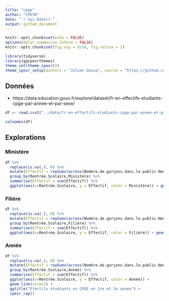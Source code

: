 ```yaml
---
title: "cpge"
author: "CPESR"
date: "`r Sys.Date()`"
output: github_document
---
```


```r
knitr::opts_chunk$set(echo = FALSE)
options(dplyr.summarise.inform = FALSE)
knitr::opts_chunk$set(fig.asp = 9/16, fig.retina = 2)

library(tidyverse)
library(ggcpesrthemes)
theme_set(theme_cpesr())
theme_cpesr_setup(authors = "Julien Gossa", source = "https://github.com/cpesr/RFC/")
```

## Données 

- https://data.education.gouv.fr/explore/dataset/fr-en-effectifs-etudiants-cpge-par-annee-et-par-sexe/

```r
df <- read.csv2("../data/fr-en-effectifs-etudiants-cpge-par-annee-et-par-sexe.csv", dec='.')

colnames(df)
```

## Explorations

### Ministère

```r
df %>% 
  replace(is.na(.), 0) %>%
  mutate(Effectif = rowSums(across(Nombre.de.garçons.dans.le.public:Nombre.de.filles.dans.le.privé)))  %>%
  group_by(Rentrée.Scolaire,Ministère) %>%
  summarise(Effectif = sum(Effectif)) %>%
  ggplot(aes(x=Rentrée.Scolaire, y = Effectif, color = Ministère)) + geom_line()
```


### Filière

```r
df %>% 
  replace(is.na(.), 0) %>%
  mutate(Effectif = rowSums(across(Nombre.de.garçons.dans.le.public:Nombre.de.filles.dans.le.privé)))  %>%
  group_by(Rentrée.Scolaire,Filière) %>%
  summarise(Effectif = sum(Effectif)) %>%
  ggplot(aes(x=Rentrée.Scolaire, y = Effectif, color = Filière)) + geom_line()
```

### Année

```r
df %>% 
  replace(is.na(.), 0) %>%
  mutate(Effectif = rowSums(across(Nombre.de.garçons.dans.le.public:Nombre.de.filles.dans.le.privé)))  %>%
  group_by(Rentrée.Scolaire,Année) %>%
  summarise(Effectif = sum(Effectif)) %>%
  ggplot(aes(x=Rentrée.Scolaire, y = Effectif, color = Année)) + 
  geom_line(size=1) +
  ggtitle("Efectifs étudiants en CPGE en 1re et 2e année") +
  cpesr_cap()
```